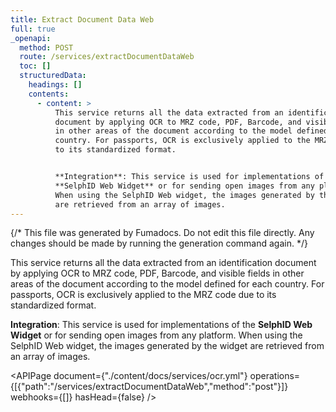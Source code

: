 ```yaml
---
title: Extract Document Data Web
full: true
_openapi:
  method: POST
  route: /services/extractDocumentDataWeb
  toc: []
  structuredData:
    headings: []
    contents:
      - content: >
          This service returns all the data extracted from an identification
          document by applying OCR to MRZ code, PDF, Barcode, and visible fields
          in other areas of the document according to the model defined for each
          country. For passports, OCR is exclusively applied to the MRZ code due
          to its standardized format.


          **Integration**: This service is used for implementations of the
          **SelphID Web Widget** or for sending open images from any platform.
          When using the SelphID Web widget, the images generated by the widget
          are retrieved from an array of images.
---
```


{/* This file was generated by Fumadocs. Do not edit this file directly. Any changes should be made by running the generation command again. */}

This service returns all the data extracted from an identification document by applying OCR to MRZ code, PDF, Barcode, and visible fields in other areas of the document according to the model defined for each country. For passports, OCR is exclusively applied to the MRZ code due to its standardized format.

**Integration**: This service is used for implementations of the **SelphID Web Widget** or for sending open images from any platform. When using the SelphID Web widget, the images generated by the widget are retrieved from an array of images.


<APIPage document={"./content/docs/services/ocr.yml"} operations={[{"path":"/services/extractDocumentDataWeb","method":"post"}]} webhooks={[]} hasHead={false} />